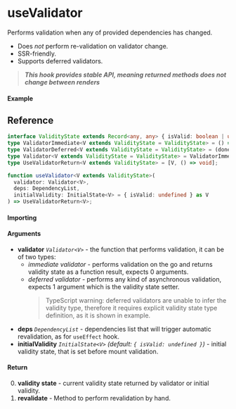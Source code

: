 
<Meta title="State/useValidator" component={Example} />

# useValidator

Performs validation when any of provided dependencies has changed.

- Does _not_ perform re-validation on validator change.
- SSR-friendly.
- Supports deferred validators.

> **_This hook provides stable API, meaning returned methods does not change between renders_**

#### Example

<Canvas>
  <Story story={Example} inline />
</Canvas>

## Reference

```ts
interface ValidityState extends Record<any, any> { isValid: boolean | undefined; }
type ValidatorImmediate<V extends ValidityState = ValidityState> = () => V;
type ValidatorDeferred<V extends ValidityState = ValidityState> = (done: Dispatch<NextState<V>>) => any;
type Validator<V extends ValidityState = ValidityState> = ValidatorImmediate<V> | ValidatorDeferred<V>;
type UseValidatorReturn<V extends ValidityState> = [V, () => void];

function useValidator<V extends ValidityState>(
  validator: Validator<V>,
  deps: DependencyList,
  initialValidity: InitialState<V> = { isValid: undefined } as V
) => UseValidatorReturn<V>;
```

#### Importing

<ImportPath />

#### Arguments

- **validator** _`Validator<V>`_ - the function that performs validation, it can be of two types:
  - _immediate validator_ - performs validation on the go and returns validity state as a function
    result, expects 0 arguments.
  - _deferred validator_ - performs any kind of asynchronous validation, expects 1 argument which is
    the validity state setter.
    > TypeScript warning: deferred validators are unable to infer the validity type, therefore it
    > requires explicit validity state type definition, as it is shown in example.
- **deps** _`DependencyList`_ - dependencies list that will trigger automatic revalidation, as for
  `useEffect` hook.
- **initialValidity** _`InitialState<V>`_ _(default: `{ isValid: undefined }`)_ - initial validity
  state, that is set before mount validation.

#### Return

0. **validity state** - current validity state returned by validator or initial validity.
1. **revalidate** - Method to perform revalidation by hand.
